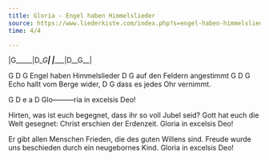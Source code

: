 ```yaml
---
title: Gloria - Engel haben Himmelslieder
source: https://www.liederkiste.com/index.php?s=engel-haben-himmelslieder&l=de
time: 4/4

---
```



:::{.grid}
|G_____|D__G__|
|______|D__G__|
:::


G           D      G
Engel haben Himmelslieder
                D      G
auf den Feldern angestimmt
G              D     G
Echo hallt vom Berge wider,
              D        G
dass es jedes Ohr vernimmt.

G   D e a D
Glo---------ria in excelsis Deo!

Hirten, was ist euch begegnet,
dass ihr so voll Jubel seid?
Gott hat euch die Welt gesegnet:
Christ erschien der Erdenzeit.
Gloria in excelsis Deo!

Er gibt allen Menschen Frieden,
die des guten Willens sind.
Freude wurde uns beschieden
durch ein neugebornes Kind.
Gloria in excelsis Deo!
